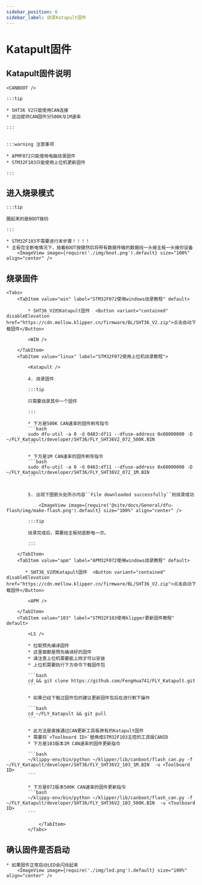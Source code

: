 ```yaml
---
sidebar_position: 6
sidebar_label: 烧录Katapult固件
---
```



# Katapult固件

## Katapult固件说明

    <CANBOOT />

    :::tip

    * SHT36 V2只能使用CAN连接
    * 这边提供CAN固件分500K与1M速率

    :::


    :::warning 注意事项

    * APMF072只能使用电脑烧录固件
    * STM32F103只能使用上位机更新固件

    :::


## 进入烧录模式

    :::tip

    圈起来的是BOOT拨码

    :::

    * STM32F103不需要进行本步骤！！！！
    * 主板完全断电情况下，按着BOOT按键然后将带有数据传输的数据线一头接主板一头接你设备
        <ImageView image={require('./img/boot.png').default} size="100%" align="center" />

## 烧录固件
    <Tabs>
        <TabItem value="win" label="STM32F072使用windows烧录教程" default>

            * SHT36_V2的Katapult固件  <Button variant="contained" disableElevation href="https://cdn.mellow.klipper.cn/firmware/BL/SHT36_V2.zip">点击自动下载固件</Button>

            <WIN />

        </TabItem>
        <TabItem value="linux" label="STM32F072使用上位机烧录教程">
            
            <Katapult />

            4. 烧录固件

            :::tip

            只需要烧录其中一个固件

            :::

            * 下方是500K CAN速率的固件刷写指令
            ```bash
            sudo dfu-util -a 0 -d 0483:df11 --dfuse-address 0x08000000 -D ~/FLY_Katapult/developer/SHT36/FLY_SHT36V2_072_500K.BIN
            ```
                       
            * 下方是1M CAN速率的固件刷写指令
            ```bash
            sudo dfu-util -a 0 -d 0483:df11 --dfuse-address 0x08000000 -D ~/FLY_Katapult/developer/SHT36/FLY_SHT36V2_072_1M.BIN
            ```


            5. 出现下图箭头处所示内容``File downloaded successfully``则烧录成功

                <ImageView image={require('@site/docs/General/dfu-flash/img/make-flash.png').default} size="100%" align="center" />

            :::tip

            烧录完成后，需要给主板彻底断电一次。

            :::

        </TabItem>
        <TabItem value="apm" label="APM32F072使用windows烧录教程" default>

           * SHT36_V2的Katapult固件  <Button variant="contained" disableElevation href="https://cdn.mellow.klipper.cn/firmware/BL/SHT36_V2.zip">点击自动下载固件</Button>

            <APM />
            
        </TabItem>
        <TabItem value="103" label="STM32F103使用klipper更新固件教程" default>

            <LS />

            * 拉取预先编译固件
            * 这里面都是预先编译好的固件
            * 请注意上位机需要能上网才可以安装
            * 上位机需要执行下方命令下载固件包

            ```bash
            cd && git clone https://github.com/FengHua741/FLY_Katapult.git
            ```

            * 如果已经下载过固件包的建议更新固件包后在进行剩下操作

            ```bash
            cd ~/FLY_Katapult && git pull
            ```

            * 此方法是直接通过CAN更新工具板原有的Katapult固件
            * 需要将`<Toolboard ID>`替换成STM32F103主控的工具版CANID
            * 下方是103版本1M CAN速率的固件更新指令

            ```bash
            ~/klippy-env/bin/python ~/klipper/lib/canboot/flash_can.py -f ~/FLY_Katapult/developer/SHT36/FLY_SHT36V2_103_1M.BIN  -u <Toolboard ID>
            ```

            * 下方是072版本500K CAN速率的固件更新指令
            ```bash
            ~/klippy-env/bin/python ~/klipper/lib/canboot/flash_can.py -f ~/FLY_Katapult/developer/SHT36/FLY_SHT36V2_103_500K.BIN  -u <Toolboard ID>
            ```
                    
                </TabItem>
            </Tabs>

## 确认固件是否启动

    * 如果固件正常启动LED会闪烁起来
        <ImageView image={require('./img/led.png').default} size="100%" align="center" />

